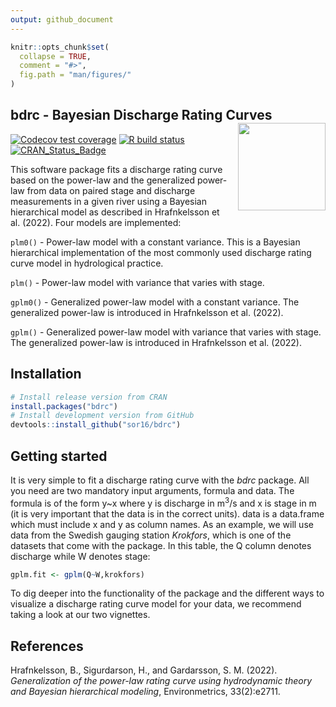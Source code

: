 ```yaml
---
output: github_document
---
```


<!-- README.md is generated from README.Rmd. Please edit that file -->

```r
knitr::opts_chunk$set(
  collapse = TRUE,
  comment = "#>",
  fig.path = "man/figures/"
)
```

## bdrc - Bayesian Discharge Rating Curves <img src="man/figures/logo.png" align="right" alt="" width="140" />
<!-- badges: start -->
[![Codecov test coverage](https://codecov.io/gh/sor16/bdrc/branch/master/graph/badge.svg)](https://codecov.io/gh/sor16/bdrc?branch=master)
[![R build status](https://github.com/sor16/bdrc/workflows/R-CMD-check/badge.svg)](https://github.com/sor16/bdrc/actions)
[![CRAN_Status_Badge](https://www.r-pkg.org/badges/version/bdrc)](https://cran.r-project.org/package=bdrc)
<!-- badges: end -->

This software package fits a discharge rating curve based on the power-law and the generalized power-law from data on paired stage and discharge measurements in a given river using a Bayesian hierarchical model as described in Hrafnkelsson et al. (2022). Four models are implemented:

```plm0() ``` - Power-law model with a constant variance. This is a Bayesian hierarchical implementation of the most commonly used discharge rating curve model in hydrological practice. 

```plm() ``` - Power-law model with variance that varies with stage.

```gplm0() ``` - Generalized power-law model with a constant variance. The generalized power-law is introduced in Hrafnkelsson et al. (2022).

```gplm() ``` - Generalized power-law model with variance that varies with stage. The generalized power-law is introduced in Hrafnkelsson et al. (2022).

## Installation

```r
# Install release version from CRAN
install.packages("bdrc")
# Install development version from GitHub
devtools::install_github("sor16/bdrc")
```

## Getting started
It is very simple to fit a discharge rating curve with the _bdrc_ package. All you need are two mandatory input arguments, formula and data. The formula is of the form y~x where y is discharge in m$^3/$s and x is stage in m (it is very important that the data is in the correct units). data is a data.frame which must include x and y as column names. As an example, we will use data from the Swedish gauging station _Krokfors_, which is one of the datasets that come with the package. In this table, the Q column denotes discharge while W denotes stage:

```r
gplm.fit <- gplm(Q~W,krokfors)
```

To dig deeper into the functionality of the package and the different ways to visualize a discharge rating curve model for your data, we recommend taking a look at our two vignettes.

## References
Hrafnkelsson, B., Sigurdarson, H., and Gardarsson, S. M. (2022). *Generalization of the power-law rating curve using hydrodynamic theory and Bayesian hierarchical modeling*, Environmetrics, 33(2):e2711.

